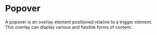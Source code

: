 # Popover

A popover is an overlay element positioned relative to a trigger element. This overlay can display various and flexible forms of content.
